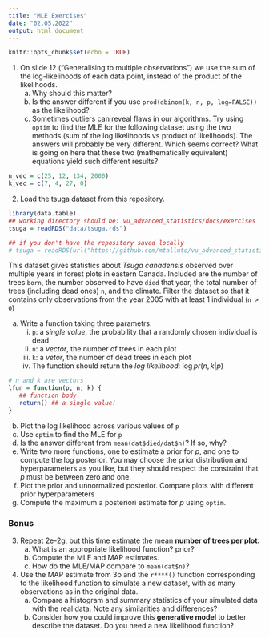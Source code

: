 ```yaml
---
title: "MLE Exercises"
date: "02.05.2022"
output: html_document
---
```


```r
knitr::opts_chunk$set(echo = TRUE)
```

1. On slide 12 ("Generalising to multiple observations") we use the sum of the log-likelihoods of each data point, instead of the product of the likelihoods. 
    a. Why should this matter?
    b. Is the answer different if you use `prod(dbinom(k, n, p, log=FALSE))` as the likelihood?
    c. Sometimes outliers can reveal flaws in our algorithms. Try using `optim` to find the MLE for the following dataset using the two methods (sum of the log likelihoods vs product of likelihoods). The answers will probably be very different. Which seems correct? What is going on here that these two (mathematically equivalent) equations yield such different results?

```r
n_vec = c(25, 12, 134, 2000)
k_vec = c(7, 4, 27, 0)
```



2. Load the tsuga dataset from this repository.

```r
library(data.table)
## working directory should be: vu_advanced_statistics/docs/exercises
tsuga = readRDS("data/tsuga.rds")

## if you don't have the repository saved locally
# tsuga = readRDS(url("https://github.com/mtalluto/vu_advanced_statistics/raw/main/docs/exercises/data/tsuga.rds"))
```

This dataset gives statistics about *Tsuga canadensis* observed over multiple years in forest plots in eastern Canada. Included are the number of trees `born`, the number observed to have `died` that year, the total number of trees (including dead ones) `n`, and the climate. Filter the dataset so that it contains only observations from the year 2005 with at least 1 individual (`n > 0`)

   a. Write a function taking three parametrs:
      i. `p`: a *single value*, the probability that a randomly chosen individual is dead
      ii. `n`: a *vector*, the number of trees in each plot
      iii. `k`: a *vetor*, the number of dead trees in each plot
      iv. The function should return the *log likelihood*: $\log pr(n,k|p)$

```r
# n and k are vectors
lfun = function(p, n, k) {
   ## function body
   return() ## a single value!
}
```

   
   b. Plot the log likelihood across various values of `p`
   c. Use `optim` to find the MLE for `p`
   d. Is the answer different from `mean(dat$died/dat$n)`? If so, why?
   e. Write two more functions, one to estimate a prior for *p*, and one to compute the log posterior. You may choose the prior distribution and hyperparameters as you like, but they should respect the constraint that *p* must be between zero and one.
   f. Plot the prior and unnormalized posterior. Compare plots with different prior hyperparameters
   g. Compute the maximum a posteriori estimate for *p* using `optim`.

### Bonus

3. Repeat 2e-2g, but this time estimate the mean **number of trees per plot.**
    a. What is an appropriate likelihood function? prior?
    b. Compute the MLE and MAP estimates.
    c. How do the MLE/MAP compare to `mean(dat$n)`?

4. Use the MAP estimate from 3b and the `r****()` function corresponding to the likelihood function to simulate a new dataset, with as many observations as in the original data.
   a. Compare a histogram and summary statistics of your simulated data with the real data. Note any similarities and differences?
   b. Consider how you could improve this **generative model** to better describe the dataset. Do you need a new likelihood function?

